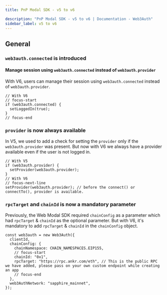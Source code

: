 ```yaml
---
title: PnP Modal SDK - v5 to v6

description: "PnP Modal SDK - v5 to v6 | Documentation - Web3Auth"
sidebar_label: v5 to v6
---
```


## General

### `web3auth.connected` is introduced

#### Manage session using `web3auth.connected` instead of `web3auth.provider`

With V6, users can manage their session using `web3auth.connected` instead of `web3auth.provider`.

```tsx
// With V6
// focus-start
if (web3auth.connected) {
  setLoggedIn(true);
}
// focus-end
```

### `provider` is now always available

In V5, we used to add a check for setting the `provider` only if the `web3auth.provider` was
present. But now with V6 we always have a provider available even if the user is not logged in.

```tsx
// With V5
if (web3auth.provider) {
  setProvider(web3auth.provider);
}
// With V6
// focus-next-line
setProvider(web3auth.provider); // before the connect() or connectTo(), provider is available.
```

### `rpcTarget` and `chainId` is now a mandatory parameter

Previously, the Web Modal SDK required `chainConfig` as a parameter which had `rpcTarget` &
`chainId` as the optional parameter. But with V6, it's mandatory to add `rpcTarget` & `chainId` in
the `chainConfig` object.

```tsx
const web3auth = new Web3Auth({
  clientId,
  chainConfig: {
    chainNamespace: CHAIN_NAMESPACES.EIP155,
    // focus-start
    chainId: "0x1",
    rpcTarget: "https://rpc.ankr.com/eth", // This is the public RPC we have added, please pass on your own custom endpoint while creating an app
    // focus-end
  },
  web3AuthNetwork: "sapphire_mainnet",
});
```

